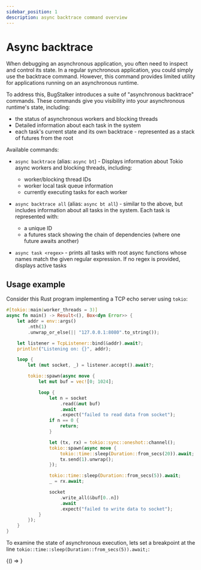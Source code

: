 ```yaml
---
sidebar_position: 1
description: async backtrace command overview
---
```


# Async backtrace

When debugging an asynchronous application, you often need to inspect and control its state. 
In a regular synchronous application, you could simply use the backtrace command. 
However, this command provides limited utility for applications running on an asynchronous runtime.

To address this, BugStalker introduces a suite of "asynchronous backtrace" commands. 
These commands give you visibility into your asynchronous runtime's state, including:
- the status of asynchronous workers and blocking threads
- Detailed information about each task in the system
- each task's current state and its own backtrace - represented as a stack of futures from the root

Available commands:
- `async backtrace` (alias: `async bt`) - Displays information about Tokio async workers and blocking threads, including:
  - worker/blocking thread IDs
  - worker local task queue information
  - currently executing tasks for each worker

- `async backtrace all` (alias: `async bt all`) - similar to the above, but includes information about all tasks in the system. 
Each task is represented with:
  - a unique ID
  - a futures stack showing the chain of dependencies (where one future awaits another)

- `async task <regex>` - prints all tasks with root async functions whose names match the given regular expression. 
If no regex is provided, displays active tasks

## Usage example

Consider this Rust program implementing a TCP echo server using `tokio`:

```rust
#[tokio::main(worker_threads = 3)]
async fn main() -> Result<(), Box<dyn Error>> {
    let addr = env::args()
        .nth(1)
        .unwrap_or_else(|| "127.0.0.1:8080".to_string());

    let listener = TcpListener::bind(&addr).await?;
    println!("Listening on: {}", addr);

    loop {
        let (mut socket, _) = listener.accept().await?;

        tokio::spawn(async move {
            let mut buf = vec![0; 1024];

            loop {
                let n = socket
                    .read(&mut buf)
                    .await
                    .expect("failed to read data from socket");
                if n == 0 {
                    return;
                }

                let (tx, rx) = tokio::sync::oneshot::channel();
                tokio::spawn(async move {
                    tokio::time::sleep(Duration::from_secs(20)).await;
                    tx.send(1).unwrap();
                });

                tokio::time::sleep(Duration::from_secs(5)).await;
                _ = rx.await;

                socket
                    .write_all(&buf[0..n])
                    .await
                    .expect("failed to write data to socket");
            }
        });
    }
}
```

To examine the state of asynchronous execution, lets set a breakpoint at the line `tokio::time::sleep(Duration::from_secs(5)).await;`:


<BrowserOnly>
  {() => <AsciinemaPlayer src="/BugStalker/casts/async_bt.cast" />}
</BrowserOnly>
